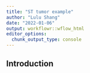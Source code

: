 ```yaml
---
title: "ST tumor example"
author: "Lulu Shang"
date: "2022-01-06"
output: workflowr::wflow_html
editor_options:
  chunk_output_type: console
---
```


## Introduction

```r

```

